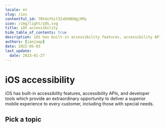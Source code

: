 ```yaml
---
locale: en
slug: /ios
contentful_id: 7054sYGit32xDXHEHgjXPp
icon: /img/light/iOS.svg
title: iOS accessibility
hide_table_of_contents: true
description: iOS has built-in accessibility features, accessibility APIs, and developer tools which provide an extraordinary opportunity to deliver a superior mobile experience to every user, including those with disabilities.
authors: [janjaap]
date: 2022-05-03
last_update:
  date: 2023-01-27
---
```


# iOS accessibility

iOS has built-in accessibility features, accessibility APIs, and developer tools which provide an extraordinary opportunity to deliver a superior mobile experience to every customer, including those with special needs.

## Pick a topic

<LinkList title="List of iOS accessibility topics" isHighlighted={true}>
  <LinkListItem url="/en/docs/ios/samples" title="Browse iOS code samples" pageTitle="iOS accessibility code samples" shortDescription="Browse code samples to learn how to build more accessible iOS apps." icon="/img/light/code.svg" iconAlt="Code icon"/>
  <LinkListItem url="/en/docs/ios/features" title="Learn about iOS accessibility features" pageTitle="iOS accessibility features" shortDescription="Learn about the accessibility features that are offered by iOS." icon="/img/light/features.svg" iconAlt="Features icon"/>
</LinkList>
